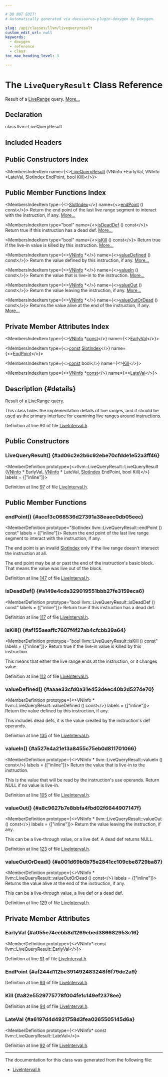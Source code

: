 ```yaml
---

# DO NOT EDIT!
# Automatically generated via docusaurus-plugin-doxygen by Doxygen.

slug: /api/classes/llvm/livequeryresult
custom_edit_url: null
keywords:
  - doxygen
  - reference
  - class
toc_max_heading_level: 3

---
```





# The `LiveQueryResult` Class Reference

<DoxygenPage pluginConfig={pluginConfig}>

Result of a <a href="/docs/api/classes/llvm/liverange">LiveRange</a> query. <a href="#details">More...</a>

## Declaration

<CodeBlock>class llvm::LiveQueryResult</CodeBlock>

## Included Headers

<IncludesList>
<IncludesListItem
  filePath="llvm/CodeGen/LiveInterval.h"
  permalink="/docs/api/files/include/include/llvm/include/llvm/codegen/liveinterval-h"
  isLocal="true" />
</IncludesList>

## Public Constructors Index

<MembersIndex>

<MembersIndexItem
  name={<><a href="#ad06c2e2b6c92ebe70cfdde1e52a3ff46">LiveQueryResult</a> (VNInfo &#42;EarlyVal, VNInfo &#42;LateVal, SlotIndex EndPoint, bool Kill)</>}>
</MembersIndexItem>

</MembersIndex>

## Public Member Functions Index

<MembersIndex>

<MembersIndexItem
  type={<><a href="/docs/api/classes/llvm/slotindex">SlotIndex</a></>}
  name={<><a href="#accf3c068536d27391a38eaec0db05eec">endPoint</a> () const</>}>
Return the end point of the last live range segment to interact with the instruction, if any. <a href="#accf3c068536d27391a38eaec0db05eec">More...</a>
</MembersIndexItem>

<MembersIndexItem
  type="bool"
  name={<><a href="#a149e4cda329019551bbb27fe3159eca6">isDeadDef</a> () const</>}>
Return true if this instruction has a dead def. <a href="#a149e4cda329019551bbb27fe3159eca6">More...</a>
</MembersIndexItem>

<MembersIndexItem
  type="bool"
  name={<><a href="#af155aeaffc7607f4f27ab4cfcbb39a64">isKill</a> () const</>}>
Return true if the live-in value is killed by this instruction. <a href="#af155aeaffc7607f4f27ab4cfcbb39a64">More...</a>
</MembersIndexItem>

<MembersIndexItem
  type={<><a href="/docs/api/classes/llvm/vninfo">VNInfo</a> &#42;</>}
  name={<><a href="#aaae33cfd0a31e453deec40b2d5274e70">valueDefined</a> () const</>}>
Return the value defined by this instruction, if any. <a href="#aaae33cfd0a31e453deec40b2d5274e70">More...</a>
</MembersIndexItem>

<MembersIndexItem
  type={<><a href="/docs/api/classes/llvm/vninfo">VNInfo</a> &#42;</>}
  name={<><a href="#a527e4a21e13a8455c75eb0d811701066">valueIn</a> () const</>}>
Return the value that is live-in to the instruction. <a href="#a527e4a21e13a8455c75eb0d811701066">More...</a>
</MembersIndexItem>

<MembersIndexItem
  type={<><a href="/docs/api/classes/llvm/vninfo">VNInfo</a> &#42;</>}
  name={<><a href="#a8c9627b7e8bbfa4fbd02f6644907147f">valueOut</a> () const</>}>
Return the value leaving the instruction, if any. <a href="#a8c9627b7e8bbfa4fbd02f6644907147f">More...</a>
</MembersIndexItem>

<MembersIndexItem
  type={<><a href="/docs/api/classes/llvm/vninfo">VNInfo</a> &#42;</>}
  name={<><a href="#a001d69b0b75e2841cc109cbe8729ba87">valueOutOrDead</a> () const</>}>
Returns the value alive at the end of the instruction, if any. <a href="#a001d69b0b75e2841cc109cbe8729ba87">More...</a>
</MembersIndexItem>

</MembersIndex>

## Private Member Attributes Index

<MembersIndex>

<MembersIndexItem
  type={<><a href="/docs/api/classes/llvm/vninfo">VNInfo</a> &#42;<a href="/docs/api/files/lib/lib/target/lib/target/aarch64/aarch64promoteconstant-cpp/#a90f8350fecae261c25be85d38b451bff">const</a></>}
  name={<><a href="#a055e74eebb8d1269ebed386682953c16">EarlyVal</a></>}>
</MembersIndexItem>

<MembersIndexItem
  type={<><a href="/docs/api/files/lib/lib/target/lib/target/aarch64/aarch64promoteconstant-cpp/#a90f8350fecae261c25be85d38b451bff">const</a> <a href="/docs/api/classes/llvm/slotindex">SlotIndex</a></>}
  name={<><a href="#af244d112bc391492483248f6f79dc2a9">EndPoint</a></>}>
</MembersIndexItem>

<MembersIndexItem
  type={<><a href="/docs/api/files/lib/lib/target/lib/target/aarch64/aarch64promoteconstant-cpp/#a90f8350fecae261c25be85d38b451bff">const</a> bool</>}
  name={<><a href="#a82e5529775778f004fe1c149ef2378ee">Kill</a></>}>
</MembersIndexItem>

<MembersIndexItem
  type={<><a href="/docs/api/classes/llvm/vninfo">VNInfo</a> &#42;<a href="/docs/api/files/lib/lib/target/lib/target/aarch64/aarch64promoteconstant-cpp/#a90f8350fecae261c25be85d38b451bff">const</a></>}
  name={<><a href="#a6197d4d4921758d3fea0265505145d6a">LateVal</a></>}>
</MembersIndexItem>

</MembersIndex>

## Description {#details}

Result of a <a href="/docs/api/classes/llvm/liverange">LiveRange</a> query.

This class hides the implementation details of live ranges, and it should be used as the primary interface for examining live ranges around instructions.

Definition at line 90 of file <a href="/docs/api/files/include/include/llvm/include/llvm/codegen/liveinterval-h">LiveInterval.h</a>.

<SectionDefinition>

## Public Constructors

### LiveQueryResult() {#ad06c2e2b6c92ebe70cfdde1e52a3ff46}

<MemberDefinition
  prototype={<>llvm::LiveQueryResult::LiveQueryResult (<a href="/docs/api/classes/llvm/vninfo">VNInfo</a> &#42; EarlyVal, <a href="/docs/api/classes/llvm/vninfo">VNInfo</a> &#42; LateVal, <a href="/docs/api/classes/llvm/slotindex">SlotIndex</a> EndPoint, bool Kill)</>}
  labels = {["inline"]}>

Definition at line <a href="/docs/api/files/include/include/llvm/include/llvm/codegen/liveinterval-h/#l00097">97</a> of file <a href="/docs/api/files/include/include/llvm/include/llvm/codegen/liveinterval-h">LiveInterval.h</a>.
</MemberDefinition>

</SectionDefinition>

<SectionDefinition>

## Public Member Functions

### endPoint() {#accf3c068536d27391a38eaec0db05eec}

<MemberDefinition
  prototype="SlotIndex llvm::LiveQueryResult::endPoint () const"
  labels = {["inline"]}>
Return the end point of the last live range segment to interact with the instruction, if any.

The end point is an invalid <a href="/docs/api/classes/llvm/slotindex">SlotIndex</a> only if the live range doesn&#39;t intersect the instruction at all.

The end point may be at or past the end of the instruction&#39;s basic block. That means the value was live out of the block.

Definition at line <a href="/docs/api/files/include/include/llvm/include/llvm/codegen/liveinterval-h/#l00147">147</a> of file <a href="/docs/api/files/include/include/llvm/include/llvm/codegen/liveinterval-h">LiveInterval.h</a>.
</MemberDefinition>

### isDeadDef() {#a149e4cda329019551bbb27fe3159eca6}

<MemberDefinition
  prototype="bool llvm::LiveQueryResult::isDeadDef () const"
  labels = {["inline"]}>
Return true if this instruction has a dead def.

Definition at line <a href="/docs/api/files/include/include/llvm/include/llvm/codegen/liveinterval-h/#l00117">117</a> of file <a href="/docs/api/files/include/include/llvm/include/llvm/codegen/liveinterval-h">LiveInterval.h</a>.
</MemberDefinition>

### isKill() {#af155aeaffc7607f4f27ab4cfcbb39a64}

<MemberDefinition
  prototype="bool llvm::LiveQueryResult::isKill () const"
  labels = {["inline"]}>
Return true if the live-in value is killed by this instruction.

This means that either the live range ends at the instruction, or it changes value.

Definition at line <a href="/docs/api/files/include/include/llvm/include/llvm/codegen/liveinterval-h/#l00112">112</a> of file <a href="/docs/api/files/include/include/llvm/include/llvm/codegen/liveinterval-h">LiveInterval.h</a>.
</MemberDefinition>

### valueDefined() {#aaae33cfd0a31e453deec40b2d5274e70}

<MemberDefinition
  prototype={<>VNInfo &#42; llvm::LiveQueryResult::valueDefined () const</>}
  labels = {["inline"]}>
Return the value defined by this instruction, if any.

This includes dead defs, it is the value created by the instruction&#39;s def operands.

Definition at line <a href="/docs/api/files/include/include/llvm/include/llvm/codegen/liveinterval-h/#l00135">135</a> of file <a href="/docs/api/files/include/include/llvm/include/llvm/codegen/liveinterval-h">LiveInterval.h</a>.
</MemberDefinition>

### valueIn() {#a527e4a21e13a8455c75eb0d811701066}

<MemberDefinition
  prototype={<>VNInfo &#42; llvm::LiveQueryResult::valueIn () const</>}
  labels = {["inline"]}>
Return the value that is live-in to the instruction.

This is the value that will be read by the instruction&#39;s use operands. Return NULL if no value is live-in.

Definition at line <a href="/docs/api/files/include/include/llvm/include/llvm/codegen/liveinterval-h/#l00105">105</a> of file <a href="/docs/api/files/include/include/llvm/include/llvm/codegen/liveinterval-h">LiveInterval.h</a>.
</MemberDefinition>

### valueOut() {#a8c9627b7e8bbfa4fbd02f6644907147f}

<MemberDefinition
  prototype={<>VNInfo &#42; llvm::LiveQueryResult::valueOut () const</>}
  labels = {["inline"]}>
Return the value leaving the instruction, if any.

This can be a live-through value, or a live def. A dead def returns NULL.

Definition at line <a href="/docs/api/files/include/include/llvm/include/llvm/codegen/liveinterval-h/#l00123">123</a> of file <a href="/docs/api/files/include/include/llvm/include/llvm/codegen/liveinterval-h">LiveInterval.h</a>.
</MemberDefinition>

### valueOutOrDead() {#a001d69b0b75e2841cc109cbe8729ba87}

<MemberDefinition
  prototype={<>VNInfo &#42; llvm::LiveQueryResult::valueOutOrDead () const</>}
  labels = {["inline"]}>
Returns the value alive at the end of the instruction, if any.

This can be a live-through value, a live def or a dead def.

Definition at line <a href="/docs/api/files/include/include/llvm/include/llvm/codegen/liveinterval-h/#l00129">129</a> of file <a href="/docs/api/files/include/include/llvm/include/llvm/codegen/liveinterval-h">LiveInterval.h</a>.
</MemberDefinition>

</SectionDefinition>

<SectionDefinition>

## Private Member Attributes

### EarlyVal {#a055e74eebb8d1269ebed386682953c16}

<MemberDefinition
  prototype={<>VNInfo&#42; const llvm::LiveQueryResult::EarlyVal</>}>

Definition at line <a href="/docs/api/files/include/include/llvm/include/llvm/codegen/liveinterval-h/#l00091">91</a> of file <a href="/docs/api/files/include/include/llvm/include/llvm/codegen/liveinterval-h">LiveInterval.h</a>.
</MemberDefinition>

### EndPoint {#af244d112bc391492483248f6f79dc2a9}

<MemberDefinition
  prototype="const SlotIndex llvm::LiveQueryResult::EndPoint">

Definition at line <a href="/docs/api/files/include/include/llvm/include/llvm/codegen/liveinterval-h/#l00093">93</a> of file <a href="/docs/api/files/include/include/llvm/include/llvm/codegen/liveinterval-h">LiveInterval.h</a>.
</MemberDefinition>

### Kill {#a82e5529775778f004fe1c149ef2378ee}

<MemberDefinition
  prototype="const bool llvm::LiveQueryResult::Kill">

Definition at line <a href="/docs/api/files/include/include/llvm/include/llvm/codegen/liveinterval-h/#l00094">94</a> of file <a href="/docs/api/files/include/include/llvm/include/llvm/codegen/liveinterval-h">LiveInterval.h</a>.
</MemberDefinition>

### LateVal {#a6197d4d4921758d3fea0265505145d6a}

<MemberDefinition
  prototype={<>VNInfo&#42; const llvm::LiveQueryResult::LateVal</>}>

Definition at line <a href="/docs/api/files/include/include/llvm/include/llvm/codegen/liveinterval-h/#l00092">92</a> of file <a href="/docs/api/files/include/include/llvm/include/llvm/codegen/liveinterval-h">LiveInterval.h</a>.
</MemberDefinition>

</SectionDefinition>

<hr/>

The documentation for this class was generated from the following file:

<ul>
<li><a href="/docs/api/files/include/include/llvm/include/llvm/codegen/liveinterval-h">LiveInterval.h</a></li>
</ul>

</DoxygenPage>
